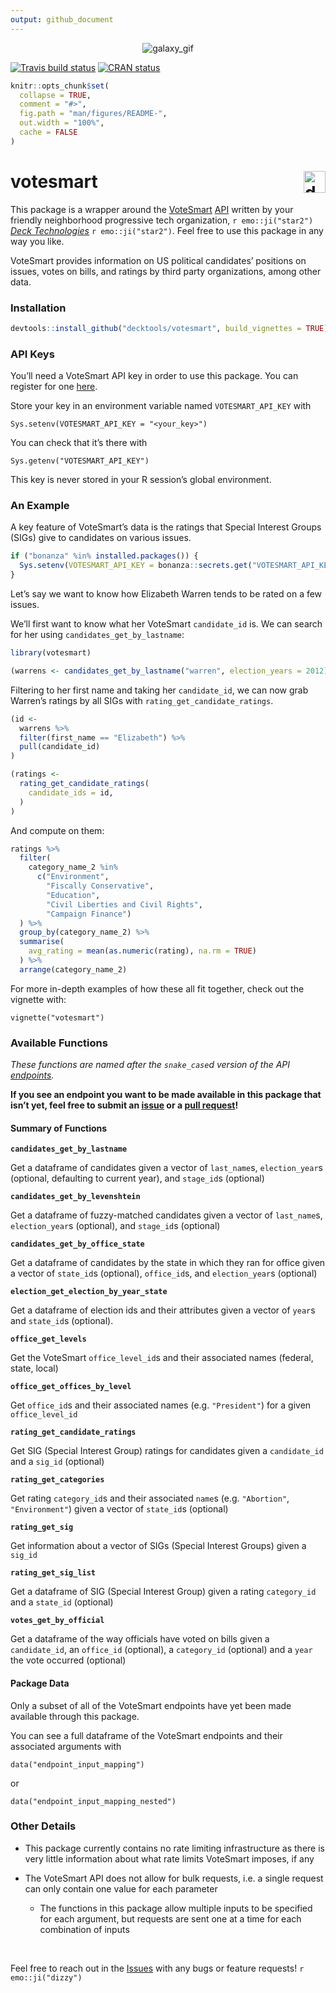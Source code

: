 ```yaml
---
output: github_document
---
```


<p align="center">
<img src="https://media.giphy.com/media/pD4mUFQR0ovmg/giphy.gif" alt="galaxy_gif">
</p>

<!-- badges: start -->
[![Travis build status](https://travis-ci.com/decktools/votesmart.svg?token=G3ZELzKsL1syAMRqs54K&branch=master)](https://travis-ci.com/decktools/votesmart) 
[![CRAN status](https://www.r-pkg.org/badges/version/votesmart)](https://CRAN.R-project.org/package=votesmart)
<!-- badges: end -->

```r
knitr::opts_chunk$set(
  collapse = TRUE,
  comment = "#>",
  fig.path = "man/figures/README-",
  out.width = "100%",
  cache = FALSE
)
```


votesmart <img src="./man/img/deck_logo.png" alt="deck" height="35px" align="right" />
====================================================================================

This package is a wrapper around the [VoteSmart](https://justfacts.votesmart.org/) [API](http://api.votesmart.org/docs/) written by your friendly neighborhood progressive tech organization, `r emo::ji("star2")` [*Deck Technologies*](https://www.deck.tools/) `r emo::ji("star2")`. Feel free to use this package in any way you like.

VoteSmart provides information on US political candidates' positions on issues, votes on bills, and ratings by third party organizations, among other data.


### Installation

``` r
devtools::install_github("decktools/votesmart", build_vignettes = TRUE)
```

### API Keys

You'll need a VoteSmart API key in order to use this package. You can register for one [here](https://votesmart.org/share/api#.XjxqEjJKjOQ).

Store your key in an environment variable named `VOTESMART_API_KEY` with

```
Sys.setenv(VOTESMART_API_KEY = "<your_key>")
```

You can check that it's there with

```
Sys.getenv("VOTESMART_API_KEY")
```

This key is never stored in your R session's global environment.

### An Example

A key feature of VoteSmart's data is the ratings that Special Interest Groups (SIGs) give to candidates on various issues.

```r
if ("bonanza" %in% installed.packages()) {
  Sys.setenv(VOTESMART_API_KEY = bonanza::secrets.get("VOTESMART_API_KEY"))
}
```

Let's say we want to know how Elizabeth Warren tends to be rated on a few issues.

We'll first want to know what her VoteSmart `candidate_id` is. We can search for her using `candidates_get_by_lastname`:

```r
library(votesmart)

(warrens <- candidates_get_by_lastname("warren", election_years = 2012))
```

Filtering to her first name and taking her `candidate_id`, we can now grab Warren's ratings by all SIGs with `rating_get_candidate_ratings`.

```r
(id <- 
  warrens %>% 
  filter(first_name == "Elizabeth") %>% 
  pull(candidate_id)
)

(ratings <- 
  rating_get_candidate_ratings(
    candidate_ids = id,
  )
)
```

And compute on them:

```r
ratings %>% 
  filter(
    category_name_2 %in% 
      c("Environment", 
        "Fiscally Conservative",
        "Education", 
        "Civil Liberties and Civil Rights", 
        "Campaign Finance") 
  ) %>% 
  group_by(category_name_2) %>% 
  summarise(
    avg_rating = mean(as.numeric(rating), na.rm = TRUE)
  ) %>% 
  arrange(category_name_2)
```

For more in-depth examples of how these all fit together, check out the vignette with:

```
vignette("votesmart")
```

### Available Functions

*These functions are named after the `snake_case`d version of the API [endpoints](http://api.votesmart.org/docs/).*

**If you see an endpoint you want to be made available in this package that isn't yet, feel free to submit an [issue](https://github.com/decktools/votesmart/issues) or a [pull request](https://github.com/decktools/votesmart/pulls)!**


#### Summary of Functions

**`candidates_get_by_lastname`**

Get a dataframe of candidates given a vector of `last_name`s, `election_year`s (optional, defaulting to current year), and `stage_id`s (optional)

**`candidates_get_by_levenshtein`**

Get a dataframe of fuzzy-matched candidates given a vector of `last_name`s, `election_year`s (optional), and `stage_id`s (optional)

**`candidates_get_by_office_state`**

Get a dataframe of candidates by the state in which they ran for office given a vector of `state_id`s (optional), `office_id`s, and `election_year`s (optional)

**`election_get_election_by_year_state`**

Get a dataframe of election ids and their attributes given a vector of `year`s and `state_id`s (optional).

**`office_get_levels`**

Get the VoteSmart `office_level_id`s and their associated names (federal, state, local)

**`office_get_offices_by_level`**

Get `office_id`s and their associated names (e.g. `"President"`) for a given `office_level_id`

**`rating_get_candidate_ratings`** 

Get SIG (Special Interest Group) ratings for candidates given a `candidate_id` and a `sig_id` (optional)


**`rating_get_categories`**

Get rating `category_id`s and their associated `name`s (e.g. `"Abortion"`, `"Environment"`) given a vector of `state_id`s (optional)

**`rating_get_sig`**

Get information about a vector of SIGs (Special Interest Groups) given a `sig_id`


**`rating_get_sig_list`**

Get a dataframe of SIG (Special Interest Group) given a rating `category_id` and a `state_id` (optional)

**`votes_get_by_official`**

Get a dataframe of the way officials have voted on bills given a `candidate_id`, an `office_id` (optional), a `category_id` (optional) and a `year` the vote occurred (optional)


#### Package Data

Only a subset of all of the VoteSmart endpoints have yet been made available through this package.

You can see a full dataframe of the VoteSmart endpoints and their associated arguments with

```
data("endpoint_input_mapping")
```

or

```
data("endpoint_input_mapping_nested")
```

### Other Details

* This package currently contains no rate limiting infrastructure as there is very little information about what rate limits VoteSmart imposes, if any

* The VoteSmart API does not allow for bulk requests, i.e. a single request can only contain one value for each parameter
  * The functions in this package allow multiple inputs to be specified for each argument, but requests are sent one at a time for each combination of inputs
  
<br>

Feel free to reach out in the [Issues](https://github.com/decktools/votesmart/issues) with any bugs or feature requests! `r emo::ji("dizzy")`
